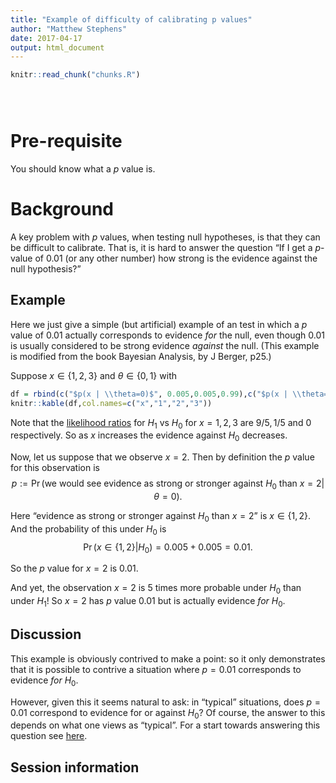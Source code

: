 ```yaml
---
title: "Example of difficulty of calibrating p values"
author: "Matthew Stephens"
date: 2017-04-17
output: html_document
---
```


<!-- The file analysis/chunks.R contains chunks that define default settings
shared across the workflowr files. -->
```r
knitr::read_chunk("chunks.R")
```

<!-- Update knitr chunk options -->
```r
```

<!-- Insert the date the file was last updated -->
```r
```

<!-- Insert the code version (Git commit SHA1) if Git repository exists and R
 package git2r is installed -->
```r
```

# Pre-requisite 

You should know what a $p$ value is.


# Background

A key problem with $p$ values, when testing null hypotheses, is that they
can be difficult to calibrate. That is, it is hard to answer the question
"If I get a $p$-value of 0.01 (or any other number) how strong is the evidence against the null hypothesis?"

## Example

Here we just give a simple (but artificial) example of an test in which a $p$ value
of 0.01 actually corresponds to evidence *for* the null, even though 0.01 is usually
considered to be strong evidence *against* the null. 
(This example is modified from the book Bayesian Analysis, by J Berger, p25.) 

Suppose $x \in \{1,2,3\}$ and $\theta \in \{0,1\}$
with 

```r
df = rbind(c("$p(x | \\theta=0)$", 0.005,0.005,0.99),c("$p(x | \\theta=1)$", 0.009,0.001,0))
knitr::kable(df,col.names=c("x","1","2","3"))
```


Note that the [likelihood ratios](likelihood_ratio_simple_models.html) 
for $H_1$ vs $H_0$ for $x=1,2,3$ are $9/5, 1/5$ and $0$ respectively. So as $x$ increases the evidence against $H_0$ decreases.


Now, let us suppose that we observe $x=2$.
Then by definition the $p$ value for this observation is
$$p:= \Pr(\text{we would see evidence as strong or stronger against $H_0$ than $x=2$} | \theta=0).$$

Here "evidence as strong or stronger against $H_0$ than $x=2$" is $x \in \{1,2\}$.  And the probability of this under $H_0$ is 
$$\Pr(x \in \{1,2\} | H_0) = 0.005+0.005 = 0.01.$$

So the $p$ value for $x=2$ is 0.01.

And yet, the observation $x=2$ is 5 times more probable under $H_0$ than under $H_1$! So
$x=2$ has $p$ value 0.01 but is actually evidence *for* $H_0$.


## Discussion

This example is obviously contrived to make a point: so it only demonstrates
that it is possible to contrive a situation
where $p=0.01$ corresponds to evidence *for* $H_0$. 

However, given this it seems natural to ask: in "typical" situations, does $p=0.01$ correspond
to evidence for or against $H_0$? Of course, the answer to this depends on what
one views as "typical". For a start towards answering this question see 
[here](BF_and_pvalue.html).






## Session information

<!-- Insert the session information into the document -->
```r
```
